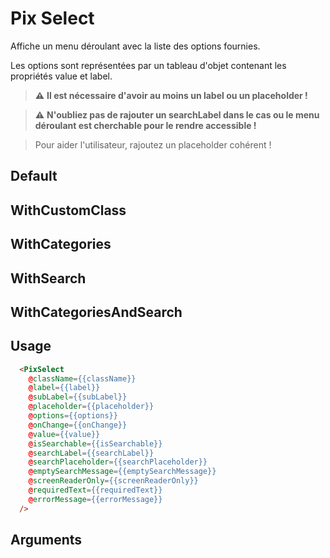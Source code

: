 
<Meta
  title='Form/Select'
  component='PixSelect'
  argTypes={stories.argTypes}
/>

# Pix Select

Affiche un menu déroulant avec la liste des options fournies.

Les options sont représentées par un tableau d'objet contenant les propriétés value et label.

> **⚠️** __Il est nécessaire d'avoir au moins un label ou un placeholder !__

> **⚠️** __N'oubliez pas de rajouter un searchLabel dans le cas ou le menu déroulant est cherchable pour le rendre accessible !__

> Pour aider l'utilisateur, rajoutez un placeholder cohérent !

## Default

<Canvas>
  <Story name='Default' story={stories.Default} height={200} />
</Canvas>

## WithCustomClass

<Canvas>
  <Story name='WithCustomClass' story={stories.WithCustomClass} height={200} />
</Canvas>

## WithCategories

<Canvas>
  <Story name='Select with categories' story={stories.WithCategories} height={200} />
</Canvas>

## WithSearch

<Canvas>
  <Story name='Select with search' story={stories.WithSearch} height={200} />
</Canvas>


## WithCategoriesAndSearch

<Canvas>
  <Story name='WithCategoriesAndSearch' story={stories.WithCategoriesAndSearch} height={200} />
</Canvas>

## Usage

```html
  <PixSelect
    @className={{className}}
    @label={{label}}
    @subLabel={{subLabel}}
    @placeholder={{placeholder}}
    @options={{options}}
    @onChange={{onChange}}
    @value={{value}}
    @isSearchable={{isSearchable}}
    @searchLabel={{searchLabel}}
    @searchPlaceholder={{searchPlaceholder}}
    @emptySearchMessage={{emptySearchMessage}}
    @screenReaderOnly={{screenReaderOnly}}
    @requiredText={{requiredText}}
    @errorMessage={{errorMessage}}
  />
```

## Arguments

<ArgsTable story="Default" />
